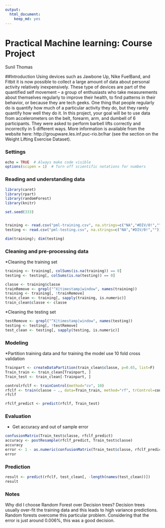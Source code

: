 ```yaml
---
output: 
  html_document: 
    keep_md: yes
---
```

Practical Machine learning: Course Project
==========================================

Sunil Thomas


##Introduction
Using devices such as Jawbone Up, Nike FuelBand, and Fitbit it is now possible to collect a large amount of data about personal activity relatively inexpensively. 
These type of devices are part of the quantified self movement – 
a group of enthusiasts who take measurements about themselves regularly to improve their health, to find patterns in their behavior, or because they are tech geeks. 
One thing that people regularly do is quantify how much of a particular activity they do, but they rarely quantify how well they do it. 
In this project, your goal will be to use data from accelerometers on the belt, forearm, arm, and dumbell of 6 participants.
They were asked to perform barbell lifts correctly and incorrectly in 5 different ways. 
More information is available from the website here: http://groupware.les.inf.puc-rio.br/har (see the section on the Weight Lifting Exercise Dataset). 

### Settings
```r
echo = TRUE  # Always make code visible
options(scipen = 1)  # Turn off scientific notations for numbers
```

### Reading and understanding data
```r
library(caret)
library(rpart)
library(randomForest)
library(knitr)

set.seed(333)


training <- read.csv("pml-training.csv", na.strings=c("NA","#DIV/0!",""))
testing <- read.csv("pml-testing.csv", na.strings=c("NA","#DIV/0!",""))

dim(training); dim(testing)
```


### Cleaning and pre-processing data

*Cleaning the training set
```r

training <- training[, colSums(is.na(training)) == 0] 
testing <- testing[, colSums(is.na(testing)) == 0] 

classe <- training$classe
trainRemove <- grepl("^X|timestamp|window", names(training))
training <- training[, !trainRemove]
train_clean <- training[, sapply(training, is.numeric)]
train_clean$classe <- classe
```

*Cleaning the testing set
```r
testRemove <- grepl("^X|timestamp|window", names(testing))
testing <- testing[, !testRemove]
test_clean <- testing[, sapply(testing, is.numeric)]

```

### Modeling
*Partition training data and for training the model use 10 fold cross validation

```r

Trainpart <- createDataPartition(train_clean$classe, p=0.65, list=F)
Train_train <- train_clean[Trainpart, ]
Train_test <- train_clean[-Trainpart, ]

controlrfclf <- trainControl(method="cv", 10)
rfclf <- train(classe ~ ., data=Train_train, method="rf", trControl=controlrfclf, ntree=250)
rfclf

rfclf_predict <- predict(rfclf, Train_test)
```

### Evaluation

* Get accuracy and out of sample error
```r

confusionMatrix(Train_test$classe, rfclf_predict)
accuracy <- postResample(rfclf_predict, Train_test$classe)
accuracy
error <- 1 - as.numeric(confusionMatrix(Train_test$classe, rfclf_predict)$overall[1])
error

```

### Prediction

```r

result <- predict(rfclf, test_clean[, -length(names(test_clean))])
result

```

### Notes
Why did I choose Random Forest over Decision trees?
Decision trees usually over-fit the training data and this leads to high variance predictions. Random forests overcome this particular problem.
Considering that the error is just around 0.006%, this was a good decision. 